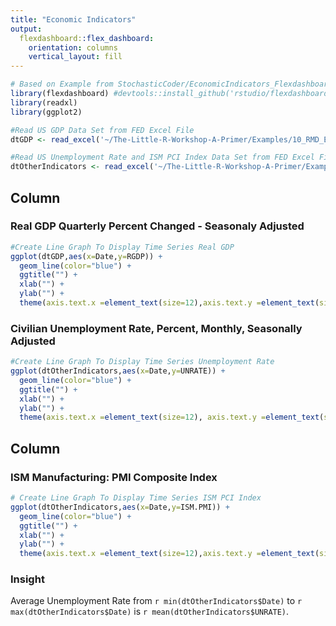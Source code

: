 ```yaml
---
title: "Economic Indicators"
output: 
  flexdashboard::flex_dashboard:
    orientation: columns
    vertical_layout: fill
---
```



```r
# Based on Example from StochasticCoder/EconomicIndicators_Flexdashboard
library(flexdashboard) #devtools::install_github('rstudio/flexdashboard')
library(readxl)
library(ggplot2)

#Read US GDP Data Set from FED Excel File
dtGDP <- read_excel('~/The-Little-R-Workshop-A-Primer/Examples/10_RMD_EconIndicators_Flexdashboard/fredgraph.xls',sheet = 'GDP')

#Read US Unemployment Rate and ISM PCI Index Data Set from FED Excel File 
dtOtherIndicators <- read_excel('~/The-Little-R-Workshop-A-Primer/Examples/10_RMD_EconIndicators_Flexdashboard/fredgraph.xls',sheet = 'Sheet2')


```


Column {data-width=650}
-----------------------------------------------------------------------

### Real GDP Quarterly Percent Changed - Seasonaly Adjusted

```r

#Create Line Graph To Display Time Series Real GDP
ggplot(dtGDP,aes(x=Date,y=RGDP)) +
  geom_line(color="blue") +
  ggtitle("") +
  xlab("") +
  ylab("") +
  theme(axis.text.x =element_text(size=12),axis.text.y =element_text(size=12))


```

### Civilian Unemployment Rate, Percent, Monthly, Seasonally Adjusted

```r

#Create Line Graph To Display Time Series Unemployment Rate 
ggplot(dtOtherIndicators,aes(x=Date,y=UNRATE)) +
  geom_line(color="blue") +
  ggtitle("") +
  xlab("") +
  ylab("") +
  theme(axis.text.x =element_text(size=12), axis.text.y =element_text(size=12))


```


Column {data-width=350}
-----------------------------------------------------------------------

### ISM Manufacturing: PMI Composite Index

```r

# Create Line Graph To Display Time Series ISM PCI Index 
ggplot(dtOtherIndicators,aes(x=Date,y=ISM.PMI)) +
  geom_line(color="blue") +
  ggtitle("") +
  xlab("") +
  ylab("") +
  theme(axis.text.x =element_text(size=12),axis.text.y =element_text(size=12))

```

### Insight

Average Unemployment Rate from `r min(dtOtherIndicators$Date)` to `r max(dtOtherIndicators$Date)` is `r mean(dtOtherIndicators$UNRATE)`.


